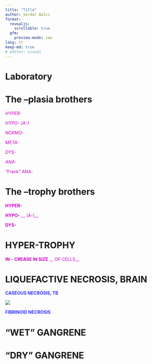 ```yaml
---
title: "Title"
author: Serdar Balcı
format:
  revealjs:
    scrollable: true
  gfm:
    preview-mode: raw
lang: tr
keep-md: true
# editor: visual
---
```


# Laboratory

# 

# The –plasia brothers

<span style="color:#CC00CC"> _HYPER\-_ </span>

<span style="color:#CC00CC"> _HYPO\- \(A\-\)_ </span>

<span style="color:#CC00CC">NORMO\-</span>

<span style="color:#CC00CC"> _META\-_ </span>

<span style="color:#CC00CC"> _DYS\-_ </span>

<span style="color:#CC00CC"> _ANA\-_ </span>

<span style="color:#CC00CC">“Frank” ANA\-</span>

# The –trophy brothers

<span style="color:#CC00CC"> __HYPER\-__ </span>

<span style="color:#CC00CC"> __HYPO\-__ </span>  <span style="color:#CC00CC"> __ \(A\-\)__ </span>

<span style="color:#CC00CC"> __DYS\-__ </span>

# HYPER-TROPHY

<span style="color:#CC00CC"> __IN__ </span>  <span style="color:#CC00CC"> __\-__ </span>  <span style="color:#CC00CC"> __CREASE IN __ </span>  <span style="color:#CC00CC"> __SIZE__ </span>  <span style="color:#CC00CC"> __ OF CELLS__ </span>

# LIQUEFACTIVE NECROSIS, BRAIN

<span style="color:#3333FF"> __CASEOUS NECROSIS\, TB__ </span>

![](./img-local/Lab1-Cellular-Injury0.png)

<span style="color:#3333FF"> __FIBRINOID NECROSIS__ </span>

# “WET” GANGRENE

# “DRY” GANGRENE

